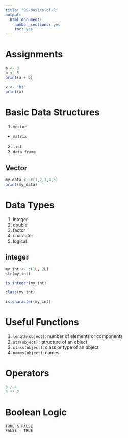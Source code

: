 ```yaml
---
title: "99-basics-of-R"
output:
  html_document:
    number_sections: yes
    toc: yes
---
```


# Assignments

```r
a <- 3
b <- 5
print(a + b)
```

```r
x <- "hi"
print(x)
```

# Basic Data Structures

1. `vector`
  - `matrix`
2. `list`
3. `data.frame`


## Vector

```r
my_data <- c(1,2,3,4,5)
print(my_data)
```


# Data Types

1. integer
2. double
3. factor
4. character
5. logical

## integer

```r
my_int <- c(1L, 2L)
str(my_int)
```
```r
is.integer(my_int)
```
```r
class(my_int)
```
```r
is.character(my_int)
```



# Useful Functions

1. `length(object)`: number of elements or components
1. `str(object)`  : structure of an object
1. `class(object)`: class or type of an object
1. `names(object)`: names


# Operators

```r
3 / 4
3 ** 2
```

# Boolean Logic

```
TRUE & FALSE
FALSE | TRUE
```
